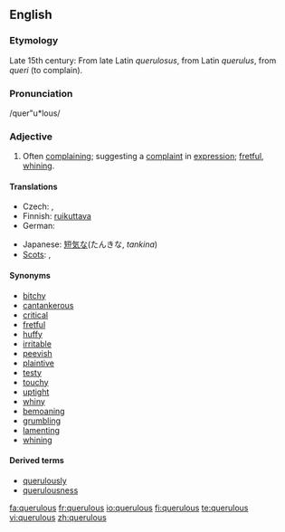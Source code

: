==English==

===Etymology===
Late 15th century: From late Latin ''querulosus'', from Latin ''querulus'', from ''queri'' (to complain).

===Pronunciation===
/quer"u*lous/

===Adjective===
{{en-adj}}

# Often [[complain]]ing; suggesting a [[complaint]] in [[expression]]; [[fret|fretful]], [[whine|whining]].

====Translations====
{{trans-top|often complaining}}
* Czech: {{t-|cs|fňukavý|m}}, {{t-|cs|hašteřivý|m}}
* Finnish: [[ruikuttava]]
* German: {{t-|de|nörglerisch}}
{{trans-mid}}
* Japanese: [[短気な]](たんきな, ''tankina'')
* [[Scots]]: {{tø|sco|fashious|xs=Scots}}, {{tø|sco|girnie|xs=Scots}}
{{trans-bottom}}

====Synonyms====
* [[bitchy]]
* [[cantankerous]]
* [[critical]]
* [[fretful]]
* [[huffy]]
* [[irritable]]
* [[peevish]]
* [[plaintive]]
* [[testy]]
* [[touchy]]
* [[uptight]]
* [[whiny]]
* [[bemoaning]]
* [[grumbling]]
* [[lamenting]]
* [[whining]]

====Derived terms====
*[[querulously]]
*[[querulousness]]

[[fa:querulous]]
[[fr:querulous]]
[[io:querulous]]
[[fi:querulous]]
[[te:querulous]]
[[vi:querulous]]
[[zh:querulous]]
